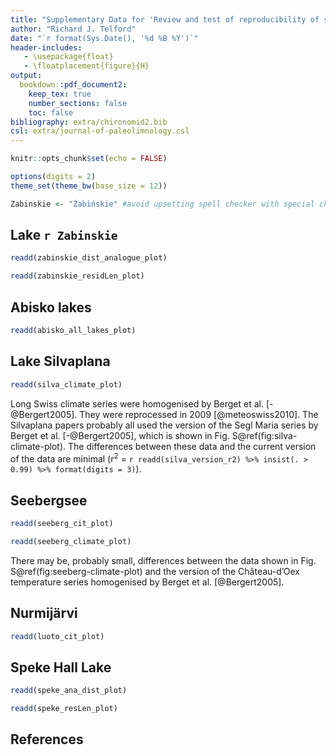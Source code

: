 ```yaml
---
title: "Supplementary Data for 'Review and test of reproducibility of sub-decadal resolution palaeoenvironmental reconstructions from microfossil assemblages'"
author: "Richard J. Telford"
date: "`r format(Sys.Date(), '%d %B %Y')`"
header-includes:
   - \usepackage{float}
   - \floatplacement{figure}{H}
output: 
  bookdown::pdf_document2:
    keep_tex: true
    number_sections: false
    toc: false
bibliography: extra/chironomid2.bib
csl: extra/journal-of-paleolimnology.csl
---
```


```r
knitr::opts_chunk$set(echo = FALSE)

options(digits = 2)
theme_set(theme_bw(base_size = 12))

Zabinskie <- "Żabińskie" #avoid upsetting spell checker with special characters
```

## Lake `r Zabinskie`

```r
readd(zabinskie_dist_analogue_plot)
```

```r
readd(zabinskie_residLen_plot)
```

## Abisko lakes

```r
readd(abisko_all_lakes_plot)
```

## Lake Silvaplana

```r
readd(silva_climate_plot)
```

Long Swiss climate series were homogenised by Berget et al. [-@Bergert2005]. They were reprocessed in 2009 [@meteoswiss2010]. The Silvaplana papers probably all used the version of the Segl Maria series by Berget et al. [-@Bergert2005], which is shown in Fig. S\@ref(fig:silva-climate-plot). The differences between these data and the current version of the data are minimal (r^2^  = `r readd(silva_version_r2) %>% insist(. > 0.99) %>% format(digits = 3)`).

## Seebergsee

```r
readd(seeberg_cit_plot)
```

```r
readd(seeberg_climate_plot)
```

There may be, probably small, differences between the data shown in Fig. S\@ref(fig:seeberg-climate-plot) and the version of the Château-d'Oex temperature series homogenised by Berget et al. [@Bergert2005].


## Nurmijärvi

```r
readd(luoto_cit_plot)
```



## Speke Hall Lake

```r
readd(speke_ana_dist_plot)
```

```r
readd(speke_resLen_plot)
```

## References



